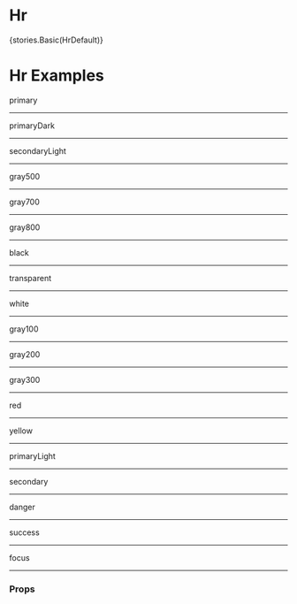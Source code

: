 
<Meta title="Core/Hr" component={Hr} />

# Hr
<Preview withToolbar>
    <Story name="Basic">{stories.Basic(HrDefault)}</Story>
</Preview>

# Hr Examples
<Preview>
  <Row>
    <Col col={6}>
      primary
      <Hr mb={25} />
    </Col>
    <Col col={6}>
      primaryDark
      <Hr mb={25} color="primaryDark" />
    </Col>
    <Col col={6}>
      secondaryLight
      <Hr mb={25} color="secondaryLight" />
    </Col>
    <Col col={6}>
      gray500
      <Hr mb={25} color="gray500" />
    </Col>
    <Col col={6}>
      gray700
      <Hr mb={25} color="gray700" />
    </Col>
    <Col col={6}>
      gray800
      <Hr mb={25} color="gray800" />
    </Col>
    <Col col={6}>
      black
      <Hr mb={25} color="black" />
    </Col>
    <Col col={6}>
      transparent
      <Hr mb={25} color="transparent" />
    </Col>
    <Col col={6}>
      white
      <Hr mb={25} color="white" />
    </Col>
    <Col col={6}>
      gray100
      <Hr mb={25} color="gray100" />
    </Col>
    <Col col={6}>
      gray200
      <Hr mb={25} color="gray200" />
    </Col>
    <Col col={6}>
      gray300
      <Hr mb={25} color="gray300" />
    </Col>
    <Col col={6}>
      red
      <Hr mb={25} color="red" />
    </Col>
    <Col col={6}>
      yellow
      <Hr mb={25} color="yellow" />
    </Col>
    <Col col={6}>
      primaryLight
      <Hr mb={25} color="primaryLight" />
    </Col>
    <Col col={6}>
      secondary
      <Hr mb={25} color="secondary" />
    </Col>
    <Col col={6}>
      danger
      <Hr mb={25} color="danger" />
    </Col>
    <Col col={6}>
      success
      <Hr mb={25} color="success" />
    </Col>
    <Col col={6}>
      focus
      <Hr mb={25} color="focus" />
    </Col>
  </Row>
</Preview>

### Props
<Props of={Hr} />
